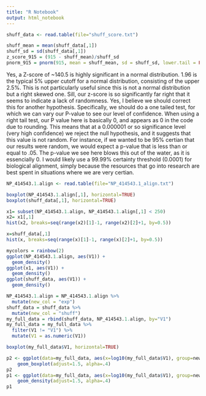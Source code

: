 ```yaml
---
title: "R Notebook"
output: html_notebook
---
```


```r
shuff_data <- read.table(file="shuff_score.txt")
```

```r
shuff_mean = mean(shuff_data[,1])
shuff_sd = sd(shuff_data[,1])
z_score_915 = (915 - shuff_mean)/shuff_sd
pnorm_915 = pnorm(915, mean = shuff_mean, sd = shuff_sd, lower.tail = FALSE)
```

  Yes, a Z-score of ~140.5 is highly significant in a normal distribution.
  1.96 is the typical 5% upper cutoff for a normal distribution, consisting of the upper 2.5%.
  This is not particularly useful since this is not a normal distribution but a right skewed one. Sill, our z-score is so significantly far right that it seems to indicate a lack of randomness.
    Yes, I believe we should correct this for another hypothesis. Specifically, we should do a one tailed test, for which we can vary our P-value to see our level of confidence.
      When using a right tail test, our P value here is basically 0, and appears as 0 in the code due to rounding. This means that at a 0.000001 or so significance level (very high confidence) we reject the null hypothesis, and it suggests that this value is not random.
      For instance, if we wanted to be 95% certian that our results were random, we would expect a p-value that is less than or equal to .05. The p-value we see here blows this out of the water, as it is essencially 0.
      I would likely use a 99.99% certainty threshold (0.0001) for biological alignment, simply because the resources that go into research are best spent in situations where we are very certian.
      
```r
NP_414543.1.align <- read.table(file="NP_414543.1_align.txt")
```    

```r
boxplot(NP_414543.1.align[,1], horizontal=TRUE)
boxplot(shuff_data[,1], horizontal=TRUE)
```

```r
x1= subset(NP_414543.1.align, NP_414543.1.align[,1] < 250)
x2= x1[,1]
hist(x2, breaks=seq(range(x2)[1]-1, range(x2)[2]+1, by=0.5))
```

```r
x=shuff_data[,1]
hist(x, breaks=seq(range(x)[1]-1, range(x)[2]+1, by=0.5))
```

```r
mycolors = rainbow(2)
ggplot(NP_414543.1.align, aes(V1)) +
  geom_density()
ggplot(x1, aes(V1)) +
  geom_density()
ggplot(shuff_data, aes(V1)) +
  geom_density()
```

```r
NP_414543.1.align = NP_414543.1.align %>% 
  mutate(new_col = "exp")
shuff_data = shuff_data %>% 
  mutate(new_col = "shuff")
my_full_data = rbind(shuff_data, NP_414543.1.align, by="V1")
my_full_data = my_full_data %>% 
  filter(V1 != "V1") %>% 
  mutate(V1 = as.numeric(V1))
```

```r
boxplot(my_full_data$V1, horizontal=TRUE)
```

```r
p2 <- ggplot(data=my_full_data, aes(x=log10(my_full_data$V1), group=new_col, fill=new_col)) +
    geom_boxplot(adjust=1.5, alpha=.4)
p2
p1 <- ggplot(data=my_full_data, aes(x=log10(my_full_data$V1), group=new_col, fill=new_col)) +
    geom_density(adjust=1.5, alpha=.4)
p1
```

```r

```

